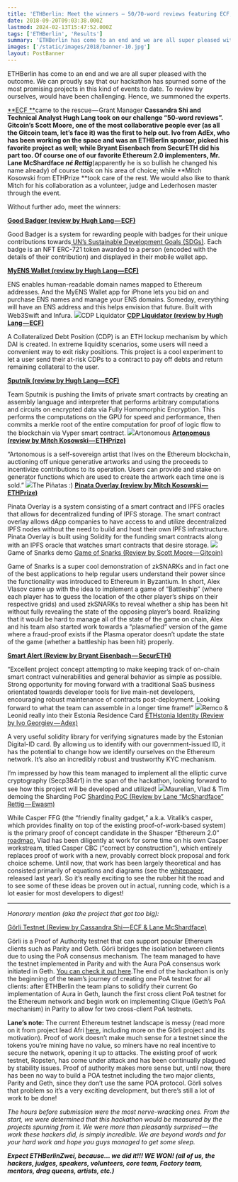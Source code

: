 ```yaml
---
title: 'ETHBerlin: Meet the winners — 50/70-word reviews featuring ECF, ETHPrize, Gitcoin and more'
date: 2018-09-20T09:03:38.000Z
lastmod: 2024-02-13T15:47:52.000Z
tags: ['ETHBerlin', 'Results']
summary: 'ETHBerlin has come to an end and we are all super pleased with the outcome. We can proudly say that our hackathon has spurned some of the…'
images: ['/static/images/2018/banner-10.jpg']
layout: PostBanner
---
```


ETHBerlin has come to an end and we are all super pleased with the outcome. We can proudly say that our hackathon has spurned some of the most promising projects in this kind of events to date. To review by ourselves, would have been challenging. Hence, we summoned the experts.

[**ECF **](https://ecf.network)came to the rescue — Grant Manager **Cassandra Shi **and Technical Analyst **Hugh Lang** took on our challenge “50-word reviews”. **Gitcoin’s Scott Moore**, one of the most collaborative people ever (as all the Gitcoin team, let’s face it) was the first to help out. **Ivo from AdEx**, who has been working on the space and was an ETHBerlin sponsor, picked his favorite project as well; while **Bryant Eisenbach from SecurETH** did his part too. Of course one of our favorite Ethereum 2.0 implementers,** Mr. Lane McShardface _né Rettig_**(apparently he is so bullish he changed his name already) of course took on his area of choice; while **Mitch Kosowski from ETHPrize **took care of the rest. We would also like to thank Mitch for his collaboration as a volunteer, judge and Lederhosen master through the event.

Without further ado, meet the winners:

[**Good Badger (review by Hugh Lang — ECF)**](https://devpost.com/software/good-badger)

Good Badger is a system for rewarding people with badges for their unique contributions towards[ UN’s Sustainable Development Goals (SDGs)](https://www.un.org/sustainabledevelopment/sustainable-development-goals/). Each badge is an NFT ERC-721 token awarded to a person (encoded with the details of their contribution) and displayed in their mobile wallet app.

[**MyENS Wallet (review by Hugh Lang — ECF)**](https://devpost.com/software/myens-wallet)

ENS enables human-readable domain names mapped to Ethereum addresses. And the MyENS Wallet app for iPhone lets you bid on and purchase ENS names and manage your ENS domains. Someday, everything will have an ENS address and this helps envision that future. Built with Web3Swift and Infura.
![](/static/images/2018/ethberlin-winner-1.jpg)CDP Liquidator
[**CDP Liquidator (review by Hugh Lang — ECF)**](https://devpost.com/software/cdp-liquidator)

A Collateralized Debt Position (CDP) is an ETH lockup mechanism by which DAI is created. In extreme liquidity scenarios, some users will need a convenient way to exit risky positions. This project is a cool experiment to let a user send their at-risk CDPs to a contract to pay off debts and return remaining collateral to the user.

[**Sputnik (review by Hugh Lang — ECF)**](https://devpost.com/software/sputnik)

Team Sputnik is pushing the limits of private smart contracts by creating an assembly language and interpreter that performs arbitrary computations and circuits on encrypted data via Fully Homomorphic Encryption. This performs the computations on the GPU for speed and performance, then commits a merkle root of the entire computation for proof of logic flow to the blockchain via Vyper smart contract.
![](/static/images/2018/ethberlin-winner-2.jpg)Artonomous
[**Artonomous (review by Mitch Kosowski — ETHPrize)**](https://devpost.com/software/artonomous)

“Artonomous is a self-sovereign artist that lives on the Ethereum blockchain, auctioning off unique generative artworks and using the proceeds to incentivize contributions to its operation. Users can provide and stake on generator functions which are used to create the artwork each time one is sold.”
![](/static/images/2018/ethberlin-winner-3.jpg)The Piñatas :)
[**Pinata Overlay (review by Mitch Kosowski — ETHPrize)**](https://devpost.com/software/project-overlay)

Pinata Overlay is a system consisting of a smart contract and IPFS oracles that allows for decentralized funding of IPFS storage. The smart contract overlay allows dApp companies to have access to and utilize decentralized IPFS nodes without the need to build and host their own IPFS infrastructure. Pinata Overlay is built using Solidity for the funding smart contracts along with an IPFS oracle that watches smart contracts that desire storage.
![](/static/images/2018/ethberlin-winner-4.jpg)Game of Snarks demo
[Game of Snarks (Review by Scott Moore — Gitcoin)](https://github.com/shamatar/go-snarks)

Game of Snarks is a super cool demonstration of zkSNARKs and in fact one of the best applications to help regular users understand their power since the functionality was introduced to Ethereum in Byzantium. In short, Alex Vlasov came up with the idea to implement a game of “Battleship” (where each player has to guess the location of the other player’s ships on their respective grids) and used zkSNARKs to reveal whether a ship has been hit without fully revealing the state of the opposing player’s board. Realizing that it would be hard to manage all of the state of the game on chain, Alex and his team also started work towards a “plasmafied” version of the game where a fraud-proof exists if the Plasma operator doesn’t update the state of the game (whether a battleship has been hit) properly.

[**Smart Alert (Review by Bryant Eisenbach — SecurETH)**](https://devpost.com/software/smart-alert-s5p1zw)

“Excellent project concept attempting to make keeping track of on-chain smart contract vulnerabilities and general behavior as simple as possible. Strong opportunity for moving forward with a traditional SaaS business orientated towards developer tools for live main-net developers, encouraging robust maintenance of contracts post-deployment. Looking forward to what the team can assemble in a longer time frame!”
![](/static/images/2018/ethberlin-winner-5.jpg)Remco & Leonid really into their Estonia Residence Card
[ETHstonia Identity (Review by Ivo Georgiev — Adex)](https://ethberlin.devpost.com/submissions/99976-ethstonia-identity)

A very useful solidity library for verifying signatures made by the Estonian Digital-ID card. By allowing us to identify with our government-issued ID, it has the potential to change how we identify ourselves on the Ethereum network. It’s also an incredibly robust and trustworthy KYC mechanism.

I’m impressed by how this team managed to implement all the elliptic curve cryptography (Secp384r1) in the span of the hackathon, looking forward to see how this project will be developed and utilized!
![](/static/images/2018/ethberlin-winner-6.jpg)Maurelian, Vlad & Tim demoing the Sharding PoC
[Sharding PoC (Review by Lane “McShardface” Rettig — Ewasm)](https://devpost.com/software/ethshardingpoc)

While Casper FFG (the “friendly finality gadget,” a.k.a. Vitalik’s casper, which provides finality on top of the existing proof-of-work-based system) is the primary proof of concept candidate in the Shasper “Ethereum 2.0” [roadmap](https://notes.ethereum.org/SCIg8AH5SA-O4C1G1LYZHQ?view), Vlad has been diligently at work for some time on his own Casper workstream, titled Casper CBC (“correct by construction”), which entirely replaces proof of work with a new, provably correct block proposal and fork choice scheme. Until now, that work has been largely theoretical and has consisted primarily of equations and diagrams (see the [whitepaper](https://github.com/ethereum/research/blob/master/papers/CasperTFG/CasperTFG.pdf), released last year). So it’s really exciting to see the rubber hit the road and to see some of these ideas be proven out in actual, running code, which is a lot easier for most developers to digest!

---

_Honorary mention (aka the project that got too big):_

[Görli Testnet (Review by Cassandra Shi — ECF & Lane McShardface)](https://ethberlin.devpost.com/submissions/99700-gorli-testnet)

Görli is a Proof of Authority testnet that can support popular Ethereum clients such as Parity and Geth. Görli bridges the isolation between clients due to using the PoA consensus mechanism. The team managed to have the testnet implemented in Parity and with the Aura PoA consensus work initiated in Geth. [You can check it out here](http://ethstats.goerli.ethberl.in:3000/).The end of the hackathon is only the beginning of the team’s journey of creating one PoA testnet for all clients: after ETHBerlin the team plans to solidify their current Go implementation of Aura in Geth, launch the first cross client PoA testnet for the Ethereum network and begin work on implementing Clique (Geth’s PoA mechanism) in Parity to allow for two cross-client PoA testnets.

**Lane’s note:** The current Ethereum testnet landscape is messy (read more on it from project lead Afri [here](https://dev.to/5chdn/the-grli-testnet-proposal---a-call-for-participation-58pf), including more on the Görli project and its motivation). Proof of work doesn’t make much sense for a testnet since the tokens you’re mining have no value, so miners have no real incentive to secure the network, opening it up to attacks. The existing proof of work testnet, Ropsten, has come under attack and has been continually plagued by stability issues. Proof of authority makes more sense but, until now, there has been no way to build a POA testnet including the two major clients, Parity and Geth, since they don’t use the same POA protocol. Görli solves that problem so it’s a very exciting development, but there’s still a lot of work to be done!

_The hours before submission were the most nerve-wracking ones. From the start, we were determined that this hackathon would be measured by the projects spurning from it. We were more than pleasantly surprised — the work these hackers did, is simply incredible. We are beyond words and for your hard work and hope you guys managed to get some sleep._

**_Expect ETHBerlinZwei, because… we did it!!! WE WON! (all of us, the hackers, judges, speakers, volunteers, core team, Factory team, mentors, drag queens, artists, etc.)_**
